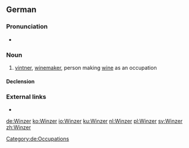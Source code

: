 ==German==
{{slim-wikipedia|lang=de}}

===Pronunciation===
* {{IPA|/ˈvɪntsɐ/|lang=de}}

===Noun===
{{de-noun|m|Winzers|Winzer|f=Winzerin}}

# [[vintner]], [[winemaker]], person making [[wine]] as an occupation

====Declension====
{{de-decl-noun-m|s}}

===External links===
* {{R:Duden}}

[[Category:de:Occupations]]

[[de:Winzer]]
[[ko:Winzer]]
[[io:Winzer]]
[[ku:Winzer]]
[[nl:Winzer]]
[[pl:Winzer]]
[[sv:Winzer]]
[[zh:Winzer]]